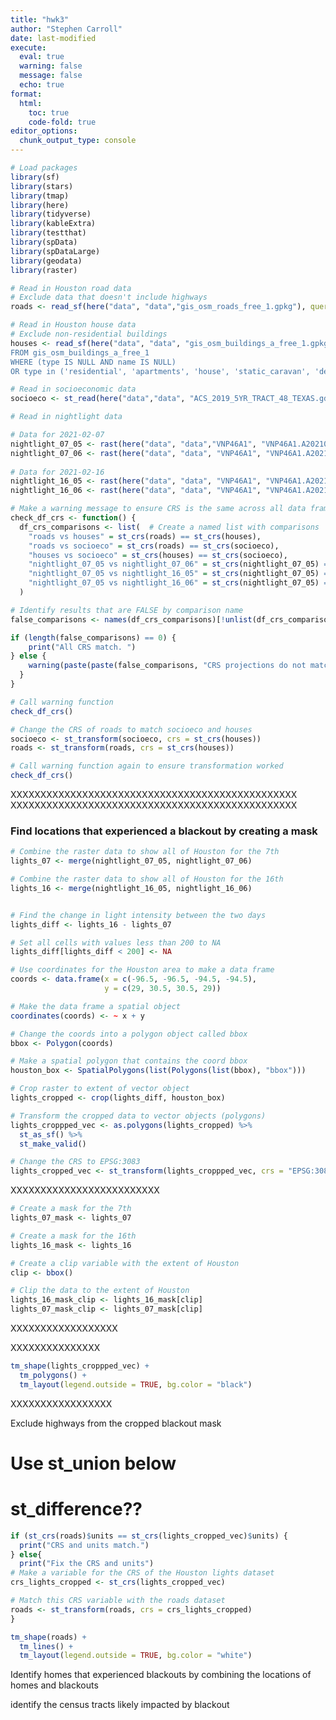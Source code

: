 ```yaml
---
title: "hwk3"
author: "Stephen Carroll"
date: last-modified
execute: 
  eval: true
  warning: false
  message: false
  echo: true
format:
  html:
    toc: true
    code-fold: true
editor_options: 
  chunk_output_type: console
---
```


```r
# Load packages
library(sf)
library(stars)
library(tmap)
library(here)
library(tidyverse)
library(kableExtra)
library(testthat)
library(spData)
library(spDataLarge)
library(geodata)
library(raster)
```

```r
# Read in Houston road data
# Exclude data that doesn't include highways
roads <- read_sf(here("data", "data","gis_osm_roads_free_1.gpkg"), query = "SELECT * FROM gis_osm_roads_free_1 WHERE fclass='motorway'", quiet = TRUE)

# Read in Houston house data
# Exclude non-residential buildings
houses <- read_sf(here("data", "data", "gis_osm_buildings_a_free_1.gpkg"), query = "SELECT *
FROM gis_osm_buildings_a_free_1
WHERE (type IS NULL AND name IS NULL)
OR type in ('residential', 'apartments', 'house', 'static_caravan', 'detached')", quiet = TRUE)

# Read in socioeconomic data
socioeco <- st_read(here("data","data", "ACS_2019_5YR_TRACT_48_TEXAS.gdb"), layer = "ACS_2019_5YR_TRACT_48_TEXAS", quiet = TRUE)

# Read in nightlight data

# Data for 2021-02-07
nightlight_07_05 <- rast(here("data", "data","VNP46A1", "VNP46A1.A2021038.h08v05.001.2021039064328.tif"))
nightlight_07_06 <- rast(here("data", "data", "VNP46A1", "VNP46A1.A2021038.h08v06.001.2021039064329.tif"))
  
# Data for 2021-02-16
nightlight_16_05 <- rast(here("data", "data", "VNP46A1", "VNP46A1.A2021047.h08v05.001.2021048091106.tif"))
nightlight_16_06 <- rast(here("data", "data", "VNP46A1", "VNP46A1.A2021047.h08v06.001.2021048091105.tif"))
```


```r
# Make a warning message to ensure CRS is the same across all data frames
check_df_crs <- function() {
  df_crs_comparisons <- list(  # Create a named list with comparisons
    "roads vs houses" = st_crs(roads) == st_crs(houses),
    "roads vs socioeco" = st_crs(roads) == st_crs(socioeco),
    "houses vs socioeco" = st_crs(houses) == st_crs(socioeco),
    "nightlight_07_05 vs nightlight_07_06" = st_crs(nightlight_07_05) == st_crs(nightlight_07_06), 
    "nightlight_07_05 vs nightlight_16_05" = st_crs(nightlight_07_05) == st_crs(nightlight_16_05),
    "nightlight_07_05 vs nightlight_16_06" = st_crs(nightlight_07_05) == st_crs(nightlight_16_06)
  )

# Identify results that are FALSE by comparison name
false_comparisons <- names(df_crs_comparisons)[!unlist(df_crs_comparisons)]

if (length(false_comparisons) == 0) {
    print("All CRS match. ")
} else {
    warning(paste(paste(false_comparisons, "CRS projections do not match.", collapse = " ")))
  }
}

# Call warning function
check_df_crs()
```

```r
# Change the CRS of roads to match socioeco and houses
socioeco <- st_transform(socioeco, crs = st_crs(houses))
roads <- st_transform(roads, crs = st_crs(houses))

# Call warning function again to ensure transformation worked
check_df_crs()
```

XXXXXXXXXXXXXXXXXXXXXXXXXXXXXXXXXXXXXXXXXXXXXXXX
XXXXXXXXXXXXXXXXXXXXXXXXXXXXXXXXXXXXXXXXXXXXXXXX

### Find locations that experienced a blackout by creating a mask

```r
# Combine the raster data to show all of Houston for the 7th 
lights_07 <- merge(nightlight_07_05, nightlight_07_06)

# Combine the raster data to show all of Houston for the 16th
lights_16 <- merge(nightlight_16_05, nightlight_16_06)


# Find the change in light intensity between the two days
lights_diff <- lights_16 - lights_07
```

```r
# Set all cells with values less than 200 to NA
lights_diff[lights_diff < 200] <- NA

```

```r
# Use coordinates for the Houston area to make a data frame
coords <- data.frame(x = c(-96.5, -96.5, -94.5, -94.5), 
                     y = c(29, 30.5, 30.5, 29))

# Make the data frame a spatial object 
coordinates(coords) <- ~ x + y

# Change the coords into a polygon object called bbox
bbox <- Polygon(coords)

# Make a spatial polygon that contains the coord bbox
houston_box <- SpatialPolygons(list(Polygons(list(bbox), "bbox")))
```

```r
# Crop raster to extent of vector object
lights_cropped <- crop(lights_diff, houston_box)
```

```r
# Transform the cropped data to vector objects (polygons)
lights_croppped_vec <- as.polygons(lights_cropped) %>% 
  st_as_sf() %>%
  st_make_valid() 
```

```r
# Change the CRS to EPSG:3083
lights_cropped_vec <- st_transform(lights_croppped_vec, crs = "EPSG:3083")
```



XXXXXXXXXXXXXXXXXXXXXXXXX
```r
# Create a mask for the 7th
lights_07_mask <- lights_07

# Create a mask for the 16th
lights_16_mask <- lights_16

# Create a clip variable with the extent of Houston
clip <- bbox()

# Clip the data to the extent of Houston
lights_16_mask_clip <- lights_16_mask[clip]
lights_07_mask_clip <- lights_07_mask[clip]
```
XXXXXXXXXXXXXXXXXX

XXXXXXXXXXXXXXX
```r
tm_shape(lights_croppped_vec) +
  tm_polygons() +
  tm_layout(legend.outside = TRUE, bg.color = "black")
```
XXXXXXXXXXXXXXXXX


Exclude highways from the cropped blackout mask

# Use st_union below

# st_difference??

```r
if (st_crs(roads)$units == st_crs(lights_cropped_vec)$units) {
  print("CRS and units match.")
} else{ 
  print("Fix the CRS and units")
# Make a variable for the CRS of the Houston lights dataset
crs_lights_cropped <- st_crs(lights_cropped_vec) 

# Match this CRS variable with the roads dataset
roads <- st_transform(roads, crs = crs_lights_cropped)
}
```






```r
tm_shape(roads) +
  tm_lines() +
  tm_layout(legend.outside = TRUE, bg.color = "white")
```


Identify homes that experienced blackouts by combining the locations of homes and blackouts

identify the census tracts likely impacted by blackout

